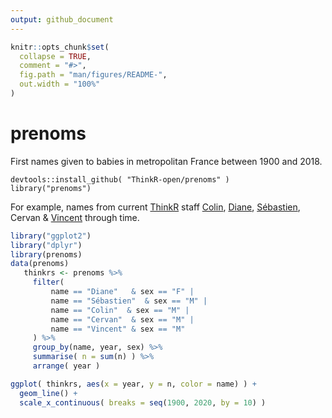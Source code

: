 ```yaml
---
output: github_document
---
```


<!-- README.md is generated from README.Rmd. Please edit that file -->

```r
knitr::opts_chunk$set(
  collapse = TRUE,
  comment = "#>",
  fig.path = "man/figures/README-",
  out.width = "100%"
)
```
# prenoms

First names given to babies in metropolitan France between 1900 and 2018. 

```
devtools::install_github( "ThinkR-open/prenoms" )
library("prenoms")
```

For example, names from current [ThinkR](https://thinkr.fr) staff [Colin](https://github.com/colinfay),
[Diane](https://github.com/DianeBeldame), [Sébastien](https://github.com/statnmap),
Cervan &
[Vincent](https://github.com/VincentGuyader) through time. 



```r
library("ggplot2")
library("dplyr")
library(prenoms)
data(prenoms)
   thinkrs <- prenoms %>%
     filter(
         name == "Diane"   & sex == "F" |
         name == "Sébastien"  & sex == "M" |
         name == "Colin"  & sex == "M" |
         name == "Cervan"  & sex == "M" |
         name == "Vincent" & sex == "M"
     ) %>%
     group_by(name, year, sex) %>%
     summarise( n = sum(n) ) %>%
     arrange( year )

ggplot( thinkrs, aes(x = year, y = n, color = name) ) + 
  geom_line() + 
  scale_x_continuous( breaks = seq(1900, 2020, by = 10) )
```
